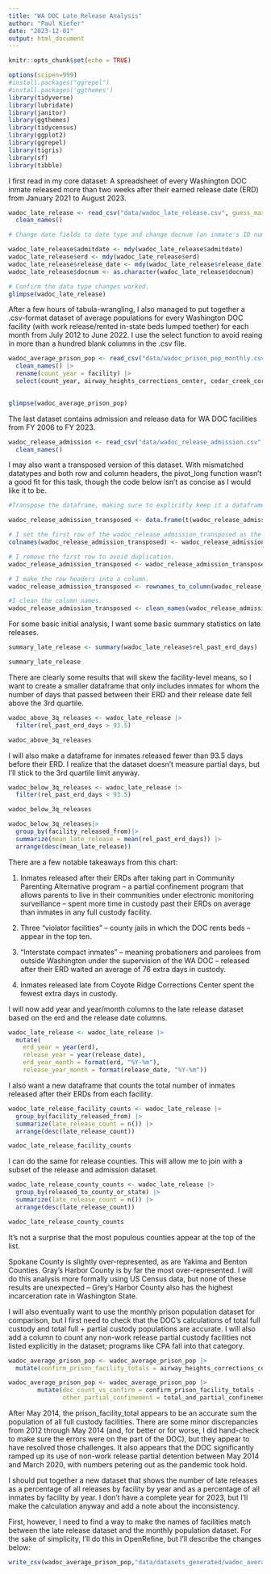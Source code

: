 ```yaml
---
title: "WA DOC Late Release Analysis"
author: "Paul Kiefer"
date: "2023-12-01"
output: html_document
---
```


```r
knitr::opts_chunk$set(echo = TRUE)
```


```r
options(scipen=999)
#install.packages("ggrepel")
#install.packages('ggthemes')
library(tidyverse)
library(lubridate)
library(janitor)
library(ggthemes)
library(tidycensus)
library(ggplot2)
library(ggrepel)
library(tigris)
library(sf)
library(tibble)
```

I first read in my core dataset: A spreadsheet of every Washington DOC inmate released more than two weeks after their earned release date (ERD) from January 2021 to August 2023.

```r
wadoc_late_release <- read_csv("data/wadoc_late_release.csv", guess_max = 1683) |>
  clean_names()

# Change date fields to date type and change docnum (an inmate's ID number) to a character type.

wadoc_late_release$admitdate <- mdy(wadoc_late_release$admitdate)
wadoc_late_release$erd <- mdy(wadoc_late_release$erd)
wadoc_late_release$release_date <- mdy(wadoc_late_release$release_date)
wadoc_late_release$docnum <- as.character(wadoc_late_release$docnum)
```

```r
# Confirm the data type changes worked.
glimpse(wadoc_late_release)
```
After a few hours of tabula-wrangling, I also managed to put together a .csv-format dataset of average populations for every Washington DOC facility (with work release/rented in-state beds lumped toether) for each month from July 2012 to June 2022. I use the select function to avoid reaing in more than a hundred blank columns in the .csv file. 

```r
wadoc_average_prison_pop <- read_csv("data/wadoc_prison_pop_monthly.csv") |>
  clean_names() |>
  rename(count_year = facility) |>
  select(count_year, airway_heights_corrections_center, cedar_creek_corrections_center, clallam_bay_corrections_center, coyote_ridge_corrections_center, larch_corrections_center, mission_creek_corrections_center_for_women, monroe_correctional_complex, olympic_corrections_center, stafford_creek_corrections_center, washington_correction_center, washington_correction_center_for_women, washington_state_penitentiary, prison_facility_totals, statewide_emergency_beds, prison_facility_totals_statewide_emergency_beds_prison_total_confinement, work_release, total_and_partial_confinement_totals)
    
```
```r
glimpse(wadoc_average_prison_pop)
```

The last dataset contains admission and release data for WA DOC facilities from FY 2006 to FY 2023. 

```r
wadoc_release_admission <- read_csv("data/wadoc_release_admission.csv") |>
  clean_names()
```

I may also want a transposed version of this dataset. With mismatched datatypes and both row and column headers, the pivot_long function wasn't a good fit for this task, though the code below isn't as concise as I would like it to be. 

```r
#Transpose the dataframe, making sure to explicitly keep it a dataframe. Because it contains multiple data types, the transpose function creates a matrix if I don't specify that I want a dataframe. 

wadoc_release_admission_transposed <- data.frame(t(wadoc_release_admission))

# I set the first row of the wadoc_release_admission_transposed as the column names. 
colnames(wadoc_release_admission_transposed) <- wadoc_release_admission_transposed[1, ]

# I remove the first row to avoid duplication.
wadoc_release_admission_transposed <- wadoc_release_admission_transposed[-1, ]

# I make the row headers into a column.
wadoc_release_admission_transposed <- rownames_to_column(wadoc_release_admission_transposed, var = "fiscal_year")

#I clean the column names.
wadoc_release_admission_transposed <- clean_names(wadoc_release_admission_transposed)
```

For some basic initial analysis, I want some basic summary statistics on late releases.

```r
summary_late_release <- summary(wadoc_late_release$rel_past_erd_days)

summary_late_release
```
There are clearly some results that will skew the facility-level means, so I want to create a smaller dataframe that only includes inmates for whom the number of days that passed between their ERD and their release date fell above the 3rd quartile. 

```r
wadoc_above_3q_releases <- wadoc_late_release |>
  filter(rel_past_erd_days > 93.5)

wadoc_above_3q_releases
```

I will also make a dataframe for inmates released fewer than 93.5 days before their ERD. I realize that the dataset doesn't measure partial days, but I'll stick to the 3rd quartile limit anyway.

```r
wadoc_below_3q_releases <- wadoc_late_release |>
  filter(rel_past_erd_days < 93.5)

wadoc_below_3q_releases
```

```r
wadoc_below_3q_releases|>
  group_by(facility_released_from)|>
  summarize(mean_late_release = mean(rel_past_erd_days)) |>
  arrange(desc(mean_late_release))
```
There are a few notable takeaways from this chart:

1. Inmates released after their ERDs after taking part in Community Parenting Alternative program -- a partial confinement program that allows parents to live in their communities under electronic monitoring surveillance -- spent more time in custody past their ERDs on average than inmates in any full custody facility.

2. Three "violator facilities" -- county jails in which the DOC rents beds -- appear in the top ten.

3. "Interstate compact inmates" -- meaning probationers and parolees from outside Washington under the supervision of the WA DOC -- released after their ERD waited an average of 76 extra days in custody. 

4. Inmates released late from Coyote Ridge Corrections Center spent the fewest extra days in custody. 


I will now add year and year/month columns to the late release dataset based on the erd and the release date columns.

```r
wadoc_late_release <- wadoc_late_release |>
  mutate(
    erd_year = year(erd),
    release_year = year(release_date),
    erd_year_month = format(erd, "%Y-%m"),
    release_year_month = format(release_date, "%Y-%m"))

```

I also want a new dataframe that counts the total number of inmates released after their ERDs from each facility.

```r
wadoc_late_release_facility_counts <- wadoc_late_release |>
  group_by(facility_released_from) |>
  summarize(late_release_count = n()) |>
  arrange(desc(late_release_count))

wadoc_late_release_facility_counts
```

I can do the same for release counties. This will allow me to join with a subset of the release and admission dataset. 

```r
wadoc_late_release_county_counts <- wadoc_late_release |>
  group_by(released_to_county_or_state) |>
  summarize(late_release_count = n()) |>
  arrange(desc(late_release_count))

wadoc_late_release_county_counts
```
It's not a surprise that the most populous counties appear at the top of the list. 

Spokane County is slightly over-represented, as are Yakima and Benton Counties. Gray's Harbor County is by far the most over-represented. I will do this analysis more formally using US Census data, but none of these results are unexpected -- Grey's Harbor County also has the highest incarceration rate in Washington State. 


I will also eventually want to use the monthly prison population dataset for comparison, but I first need to check that the DOC's calculations of total full custody and total full + partial custody populations are accurate. I will also add a column to count any non-work release partial custody facilities not listed explicitly in the dataset; programs like CPA fall into that category.

```r
wadoc_average_prison_pop <- wadoc_average_prison_pop |>
  mutate(confirm_prison_facility_totals = airway_heights_corrections_center + cedar_creek_corrections_center + clallam_bay_corrections_center + coyote_ridge_corrections_center + larch_corrections_center + mission_creek_corrections_center_for_women + monroe_correctional_complex + olympic_corrections_center + stafford_creek_corrections_center + washington_correction_center + washington_correction_center_for_women + washington_state_penitentiary)

wadoc_average_prison_pop <- wadoc_average_prison_pop |>
        mutate(doc_count_vs_confirm = confirm_prison_facility_totals - prison_facility_totals,        
               other_partial_confinement = total_and_partial_confinement_totals - (prison_facility_totals_statewide_emergency_beds_prison_total_confinement + work_release))
```

After May 2014, the prison_facility_total appears to be an accurate sum the population of all full custody facilities. There are some minor discrepancies from 2012 through May 2014 (and, for better or for worse, I did hand-check to make sure the errors were on the part of the DOC), but they appear to have resolved those challenges. It also appears that the DOC significantly ramped up its use of non-work release partial detention between May 2014 and March 2020, with numbers petering out as the pandemic took hold. 


I should put together a new dataset that shows the number of late releases as a percentage of all releases by facility by year and as a percentage of all inmates by facility by year. I don't have a complete year for 2023, but I'll make the calculation anyway and add a note about the inconsistency.

First, however, I need to find a way to make the names of facilities match between the late release dataset and the monthly population dataset. For the sake of simplicity, I'll do this in OpenRefine, but I'll describe the changes below:

```r
write_csv(wadoc_average_prison_pop,"data/datasets_generated/wadoc_average_prison_pop_standardized")
```




